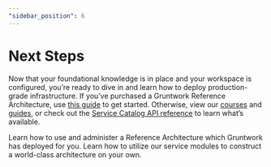 ```yaml
---
"sidebar_position": 6
---
```



# Next Steps

Now that your foundational knowledge is in place and your workspace is configured, you’re ready to dive in and learn how to deploy production-grade infrastructure. If you’ve purchased a Gruntwork Reference Architecture, use [this guide](/guides/reference-architecture) to get started. Otherwise, view our [courses](/courses) and [guides](/guides), or check out the [Service Catalog API reference](/reference/services/intro/overview) to learn what’s available.

<Grid cols={2}>
  <Card
    title="Set Up Your Reference Architecture"
    href="/guides/reference-architecture"
  >
    Learn how to use and administer a Reference Architecture which Gruntwork has
    deployed for you.
  </Card>
  <Card
    title="Build Your Own Architecture"
    href="/guides/build-it-yourself"
  >
    Learn how to utilize our service modules to construct a world-class
    architecture on your own.
  </Card>
</Grid>


<!-- ##DOCS-SOURCER-START
{"sourcePlugin":"local-copier","hash":"096674fca64983f45542f73cc4fc7e9b"}
##DOCS-SOURCER-END -->
